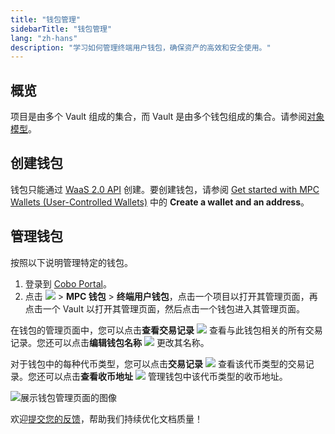 ```yaml
---
title: "钱包管理"
sidebarTitle: "钱包管理"
lang: "zh-hans"
description: "学习如何管理终端用户钱包，确保资产的高效和安全使用。"
---
```


## 概览
项目是由多个 Vault 组成的集合，而 Vault 是由多个钱包组成的集合。请参阅[对象模型](/cn/portal/mpc-wallets/ucw/object-model)。

## 创建钱包
钱包只能通过 [WaaS 2.0 API](https://www.cobo.com/developers/v2_cn/guides/overview/introduction) 创建。要创建钱包，请参阅 [Get started with MPC Wallets (User-Controlled Wallets)](https://www.cobo.com/developers/v2_cn/guides/mpc-wallets/get-started-ucw#2-create-a-wallet-and-an-address) 中的 **Create a wallet and an address**。

## 管理钱包
按照以下说明管理特定的钱包。

1. 登录到 [Cobo Portal](https://portal.cobo.com/login)。
2. 点击 <img src="/cn/images/common/wallets_icon_cn.svg" className="icon"></img> > **MPC 钱包** > **终端用户钱包**，点击一个项目以打开其管理页面，再点击一个 Vault 以打开其管理页面，然后点击一个钱包进入其管理页面。

在钱包的管理页面中，您可以点击**查看交易记录** <img src="/en/images/common/icon_view transactions.svg" className="icon"></img> 查看与此钱包相关的所有交易记录。您还可以点击**编辑钱包名称** <img src="/en/images/common/icon_edit.svg" className="icon"></img> 更改其名称。

对于钱包中的每种代币类型，您可以点击**交易记录** <img src="/en/images/common/icon_view transactions.svg" className="icon"></img> 查看该代币类型的交易记录。您还可以点击**查看收币地址** <img src="/en/images/common/icon_view_deposit_addresses.svg" className="icon"></img> 管理钱包中该代币类型的收币地址。

<img src="/cn/images/mpc-wallet/ucw/wallet-management.png" className="screenshot_full_screen" alt="展示钱包管理页面的图像" />

<Tip>欢迎[提交您的反馈](https://forms.zohopublic.com/cobo/form/DocumentFeedbackForm/formperma/QvLOhxJv1_JMsJ-1dleZ8Itb_7rzN-LtgvsDdxosoVI?referrername=manuals)，帮助我们持续优化文档质量！</Tip>